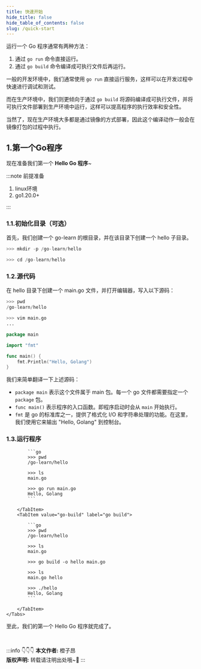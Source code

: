 ```yaml
---
title: 快速开始
hide_title: false
hide_table_of_contents: false
slug: /quick-start
---
```



<!--package-->

运行一个 Go 程序通常有两种方法：

1. 通过 `go run` 命令直接运行。
2. 通过 `go build` 命令编译成可执行文件后再运行。

一般的开发环境中，我们通常使用 `go run` 直接运行服务，这样可以在开发过程中快速进行调试和测试。

而在生产环境中，我们则更倾向于通过 `go build` 将源码编译成可执行文件，并将可执行文件部署到生产环境中运行，这样可以提高程序的执行效率和安全性。

当然了，现在生产环境大多都是通过镜像的方式部署，因此这个编译动作一般会在镜像打包的过程中执行。

## 1.第一个Go程序

现在准备我们第一个 **Hello Go 程序**~

:::note 前提准备

1. linux环境
2. go1.20.0+

:::

### 1.1.初始化目录（可选）

首先，我们创建一个 go-learn 的根目录，并在该目录下创建一个 hello 子目录。

```python
>>> mkdir -p /go-learn/hello

>>> cd /go-learn/hello
```

### 1.2.源代码

在 hello 目录下创建一个 main.go 文件，并打开编辑器，写入以下源码：

```python
>>> pwd
/go-learn/hello

>>> vim main.go
...
```

```go title="/go-learn/hello/main.go" showLineNumbers
package main

import "fmt"

func main() {
    fmt.Println("Hello, Golang")
}
```

我们来简单翻译一下上述源码：
- `package main` 表示这个文件属于 main 包。每一个 go 文件都需要指定一个 `package` 包。
- `func main()` 表示程序的入口函数。即程序启动时会从 `main` 开始执行。
- `fmt` 是 go 的标准库之一，提供了格式化 I/O 和字符串处理的功能。在这里，我们使用它来输出 "Hello, Golang" 到控制台。


### 1.3.运行程序

<BrowserWindow>
    <Tabs>
        <TabItem value="go-run" label="go run" default>

            ```go
            >>> pwd
            /go-learn/hello

            >>> ls
            main.go

            >>> go run main.go
            Hello, Golang
            ```

        </TabItem>
        <TabItem value="go-build" label="go build">

            ```go
            >>> pwd
            /go-learn/hello

            >>> ls
            main.go

            >>> go build -o hello main.go

            >>> ls
            main.go hello

            >>> ./hello
            Hello, Golang
            ```

        </TabItem>
    </Tabs>
</BrowserWindow>

至此，我们的第一个 Hello Go 程序就完成了。


<br/>

:::info 👇👇👇
**本文作者:** 橙子昂 <br/>
**版权声明:** 转载请注明出处哦~👮‍
:::


